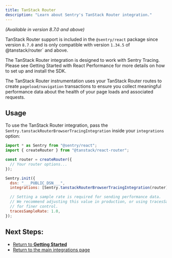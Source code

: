 ```yaml
---
title: TanStack Router
description: "Learn about Sentry's TanStack Router integration."
---
```


_(Available in version 8.7.0 and above)_

TanStack Router support is included in the `@sentry/react` package since version `8.7.0` and is only compatible with version `1.34.5` of ` `@tanstack/router` and above.

<Alert title="Note">

The TanStack Router integration is designed to work with Sentry Tracing. Please see <PlatformLink to="/tracing/#enable-tracing">Getting Started with React Performance</PlatformLink> for more details on how to set up and install the SDK.

</Alert>

The TanStack Router instrumentation uses your TanStack Router routes to create `pageload/navigation` transactions to ensure you collect meaningful performance data about the health of your page loads and associated requests.

## Usage

To use the TanStack Router integration, pass the `Sentry.tanstackRouterBrowserTracingIntegration` inside your `integrations` option:

```javascript
import * as Sentry from "@sentry/react";
import { createRouter } from "@tanstack/react-router";

const router = createRouter({
  // Your router options...
});

Sentry.init({
  dsn: "___PUBLIC_DSN___",
  integrations: [Sentry.tanstackRouterBrowserTracingIntegration(router)],

  // Setting a sample rate is required for sending performance data.
  // We recommend adjusting this value in production, or using tracesSampler
  // for finer control.
  tracesSampleRate: 1.0,
});
```

## Next Steps:

- [Return to **Getting Started**](../../)
- [Return to the main integrations page](../)
